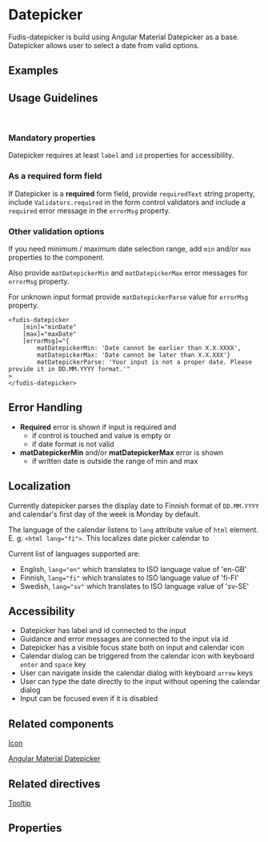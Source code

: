 
<Meta title="Datepicker" component={DatepickerComponent} />

# Datepicker

Fudis-datepicker is build using Angular Material Datepicker as a base.
Datepicker allows user to select a date from valid options.

## Examples

<Canvas>
	<Story id="components-form-datepicker--datepicker"></Story>
</Canvas>

## Usage Guidelines

<br />

### Mandatory properties

Datepicker requires at least `label` and `id` properties for accessibility.

### As a required form field

If Datepicker is a **required** form field, provide `requiredText` string property, include `Validators.required` in the form control validators and include a `required` error message in the `errorMsg` property.

### Other validation options

If you need minimum / maximum date selection range, add `min` and/or `max` properties to the component.

Also provide `matDatepickerMin` and `matDatepickerMax` error messages for `errorMsg` property.

For unknown input format provide `matDatepickerParse` value for `errorMsg` property.

```
<fudis-datepicker
	[min]="minDate"
	[max]="maxDate"
	[errorMsg]="{
		matDatepickerMin: 'Date cannot be earlier than X.X.XXXX',
		matDatepickerMax: 'Date cannot be later than X.X.XXX'}
		matDatepickerParse: 'Your input is not a proper date. Please provide it in DD.MM.YYYY format.'"
>
</fudis-datepicker>
```

## Error Handling

- **Required** error is shown if input is required and
  - if control is touched and value is empty or
  - if date format is not valid
- **matDatepickerMin** and/or **matDatepickerMax** error is shown
  - if written date is outside the range of min and max

## Localization

Currently datepicker parses the display date to Finnish format of <code>DD.MM.YYYY</code> and calendar's first day of the week is Monday by default.

The language of the calendar listens to <code>lang</code> attribute value of <code>html</code> element. E. g. `<html lang="fi">`. This localizes date picker calendar to

Current list of languages supported are:

- English, `lang="en"` which translates to ISO language value of 'en-GB'
- Finnish, `lang="fi"` which translates to ISO language value of 'fi-FI'
- Swedish, `lang="sv"` which translates to ISO language value of 'sv-SE'

## Accessibility

- Datepicker has label and id connected to the input
- Guidance and error messages are connected to the input via id
- Datepicker has a visible focus state both on input and calendar icon
- Calendar dialog can be triggered from the calendar icon with keyboard <code>enter</code> and <code>space</code> key
- User can navigate inside the calendar dialog with keyboard <code>arrow</code> keys
- User can type the date directly to the input without opening the calendar dialog
- Input can be focused even if it is disabled

## Related components

[Icon](/docs/components-icon--icon)

[Angular Material Datepicker](https://material.angular.io/components/datepicker/overview)

## Related directives

[Tooltip](/docs/directives-tooltip--tooltip)

## Properties

<ArgsTable of={DatepickerComponent} />
